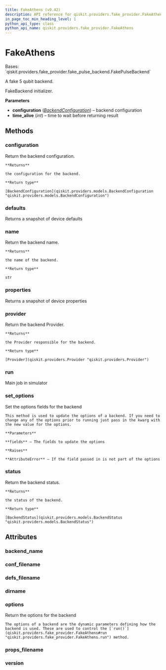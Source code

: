 ```yaml
---
title: FakeAthens (v0.42)
description: API reference for qiskit.providers.fake_provider.FakeAthens in qiskit v0.42
in_page_toc_min_heading_level: 1
python_api_type: class
python_api_name: qiskit.providers.fake_provider.FakeAthens
---
```


# FakeAthens

<Class id="qiskit.providers.fake_provider.FakeAthens" isDedicatedPage={true} github="https://github.com/qiskit/qiskit/tree/stable/0.23/qiskit/providers/fake_provider/backends/athens/fake_athens.py" signature="FakeAthens" modifiers="class">
  Bases: `qiskit.providers.fake_provider.fake_pulse_backend.FakePulseBackend`

  A fake 5 qubit backend.

  FakeBackend initializer.

  **Parameters**

  *   **configuration** ([*BackendConfiguration*](qiskit.providers.models.BackendConfiguration "qiskit.providers.models.BackendConfiguration")) – backend configuration
  *   **time\_alive** (*int*) – time to wait before returning result

  ## Methods

  <span id="qiskit-providers-fake-provider-fakeathens-configuration" />

  ### configuration

  <Function id="qiskit.providers.fake_provider.FakeAthens.configuration" signature="FakeAthens.configuration()">
    Return the backend configuration.

    **Returns**

    the configuration for the backend.

    **Return type**

    [BackendConfiguration](qiskit.providers.models.BackendConfiguration "qiskit.providers.models.BackendConfiguration")
  </Function>

  <span id="qiskit-providers-fake-provider-fakeathens-defaults" />

  ### defaults

  <Function id="qiskit.providers.fake_provider.FakeAthens.defaults" signature="FakeAthens.defaults()">
    Returns a snapshot of device defaults
  </Function>

  <span id="qiskit-providers-fake-provider-fakeathens-name" />

  ### name

  <Function id="qiskit.providers.fake_provider.FakeAthens.name" signature="FakeAthens.name()">
    Return the backend name.

    **Returns**

    the name of the backend.

    **Return type**

    str
  </Function>

  <span id="qiskit-providers-fake-provider-fakeathens-properties" />

  ### properties

  <Function id="qiskit.providers.fake_provider.FakeAthens.properties" signature="FakeAthens.properties()">
    Returns a snapshot of device properties
  </Function>

  <span id="qiskit-providers-fake-provider-fakeathens-provider" />

  ### provider

  <Function id="qiskit.providers.fake_provider.FakeAthens.provider" signature="FakeAthens.provider()">
    Return the backend Provider.

    **Returns**

    the Provider responsible for the backend.

    **Return type**

    [Provider](qiskit.providers.Provider "qiskit.providers.Provider")
  </Function>

  <span id="qiskit-providers-fake-provider-fakeathens-run" />

  ### run

  <Function id="qiskit.providers.fake_provider.FakeAthens.run" signature="FakeAthens.run(run_input, **kwargs)">
    Main job in simulator
  </Function>

  <span id="qiskit-providers-fake-provider-fakeathens-set-options" />

  ### set\_options

  <Function id="qiskit.providers.fake_provider.FakeAthens.set_options" signature="FakeAthens.set_options(**fields)">
    Set the options fields for the backend

    This method is used to update the options of a backend. If you need to change any of the options prior to running just pass in the kwarg with the new value for the options.

    **Parameters**

    **fields** – The fields to update the options

    **Raises**

    **AttributeError** – If the field passed in is not part of the options
  </Function>

  <span id="qiskit-providers-fake-provider-fakeathens-status" />

  ### status

  <Function id="qiskit.providers.fake_provider.FakeAthens.status" signature="FakeAthens.status()">
    Return the backend status.

    **Returns**

    the status of the backend.

    **Return type**

    [BackendStatus](qiskit.providers.models.BackendStatus "qiskit.providers.models.BackendStatus")
  </Function>

  ## Attributes

  ### backend\_name

  <Attribute id="qiskit.providers.fake_provider.FakeAthens.backend_name" attributeValue="'fake_athens'" />

  ### conf\_filename

  <Attribute id="qiskit.providers.fake_provider.FakeAthens.conf_filename" attributeValue="'conf_athens.json'" />

  ### defs\_filename

  <Attribute id="qiskit.providers.fake_provider.FakeAthens.defs_filename" attributeValue="'defs_athens.json'" />

  ### dirname

  <Attribute id="qiskit.providers.fake_provider.FakeAthens.dirname" attributeValue="'/home/runner/work/qiskit/qiskit/.tox/docs/lib/python3.8/site-packages/qiskit/providers/fake_provider/backends/athens'" />

  ### options

  <Attribute id="qiskit.providers.fake_provider.FakeAthens.options">
    Return the options for the backend

    The options of a backend are the dynamic parameters defining how the backend is used. These are used to control the [`run()`](qiskit.providers.fake_provider.FakeAthens#run "qiskit.providers.fake_provider.FakeAthens.run") method.
  </Attribute>

  ### props\_filename

  <Attribute id="qiskit.providers.fake_provider.FakeAthens.props_filename" attributeValue="'props_athens.json'" />

  ### version

  <Attribute id="qiskit.providers.fake_provider.FakeAthens.version" attributeValue="1" />
</Class>

